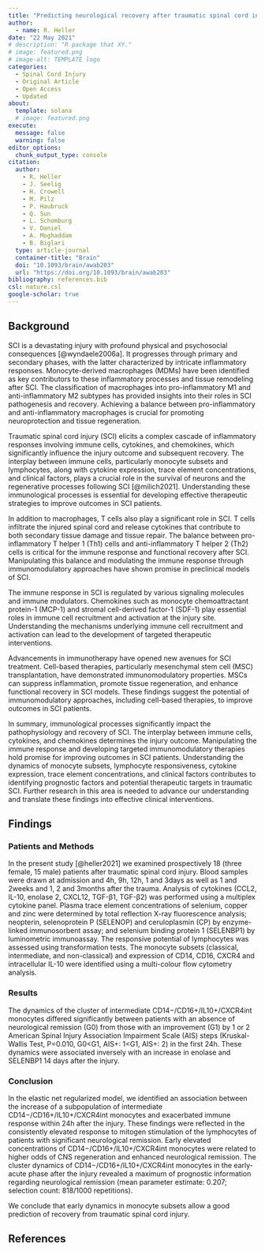 ```yaml
---
title: "Predicting neurological recovery after traumatic spinal cord injury by time-resolved analysis of monocyte subsets"
author:
  - name: R. Heller
date: "22 May 2021"
# description: "R package that XY."
# image: featured.png
# image-alt: TEMPLATE logo
categories:
  - Spinal Cord Injury
  - Original Article
  - Open Access
  - Updated
about:
  template: solana
  # image: featured.png
execute: 
  message: false
  warning: false
editor_options: 
  chunk_output_type: console
citation:
  author: 
    - R. Heller
    - J. Seelig
    - H. Crowell
    - M. Pilz
    - P. Haubruck
    - Q. Sun
    - L. Schomburg
    - V. Daniel
    - A. Moghaddam
    - B. Biglari
  type: article-journal
  container-title: "Brain"
  doi: "10.1093/brain/awab203"
  url: "https://doi.org/10.1093/brain/awab203"
bibliography: references.bib
csl: nature.csl
google-scholar: true
---
```


```{=html}
<img loading="eager" style="display:none;" src="https://vg01.met.vgwort.de/na/4bb8751c0857439ea31b9bdeac4bcd16" width="1" height="1" alt=""/>
```

## Background
SCI is a devastating injury with profound physical and psychosocial consequences [@wyndaele2006a]. It progresses through primary and secondary phases, with the latter characterized by intricate inflammatory responses. Monocyte-derived macrophages (MDMs) have been identified as key contributors to these inflammatory processes and tissue remodeling after SCI. The classification of macrophages into pro-inflammatory M1 and anti-inflammatory M2 subtypes has provided insights into their roles in SCI pathogenesis and recovery. Achieving a balance between pro-inflammatory and anti-inflammatory macrophages is crucial for promoting neuroprotection and tissue regeneration.

Traumatic spinal cord injury (SCI) elicits a complex cascade of inflammatory responses involving immune cells, cytokines, and chemokines, which significantly influence the injury outcome and subsequent recovery. The interplay between immune cells, particularly monocyte subsets and lymphocytes, along with cytokine expression, trace element concentrations, and clinical factors, plays a crucial role in the survival of neurons and the regenerative processes following SCI [@milich2021]. Understanding these immunological processes is essential for developing effective therapeutic strategies to improve outcomes in SCI patients.

In addition to macrophages, T cells also play a significant role in SCI. T cells infiltrate the injured spinal cord and release cytokines that contribute to both secondary tissue damage and tissue repair. The balance between pro-inflammatory T helper 1 (Th1) cells and anti-inflammatory T helper 2 (Th2) cells is critical for the immune response and functional recovery after SCI. Manipulating this balance and modulating the immune response through immunomodulatory approaches have shown promise in preclinical models of SCI.

The immune response in SCI is regulated by various signaling molecules and immune modulators. Chemokines such as monocyte chemoattractant protein-1 (MCP-1) and stromal cell-derived factor-1 (SDF-1) play essential roles in immune cell recruitment and activation at the injury site. Understanding the mechanisms underlying immune cell recruitment and activation can lead to the development of targeted therapeutic interventions.

Advancements in immunotherapy have opened new avenues for SCI treatment. Cell-based therapies, particularly mesenchymal stem cell (MSC) transplantation, have demonstrated immunomodulatory properties. MSCs can suppress inflammation, promote tissue regeneration, and enhance functional recovery in SCI models. These findings suggest the potential of immunomodulatory approaches, including cell-based therapies, to improve outcomes in SCI patients.

In summary, immunological processes significantly impact the pathophysiology and recovery of SCI. The interplay between immune cells, cytokines, and chemokines determines the injury outcome. Manipulating the immune response and developing targeted immunomodulatory therapies hold promise for improving outcomes in SCI patients. Understanding the dynamics of monocyte subsets, lymphocyte responsiveness, cytokine expression, trace element concentrations, and clinical factors contributes to identifying prognostic factors and potential therapeutic targets in traumatic SCI. Further research in this area is needed to advance our understanding and translate these findings into effective clinical interventions.

## Findings

### Patients and Methods
In the present study [@heller2021] we examined prospectively 18 (three female, 15 male) patients after traumatic spinal cord injury. Blood samples were drawn at admission and 4h, 9h, 12h, 1 and 3days as well as 1 and 2weeks and 1, 2 and 3months after the trauma. Analysis of cytokines (CCL2, IL-10, enolase 2, CXCL12, TGF-β1, TGF-β2) was performed using a multiplex cytokine panel. Plasma trace element concentrations of selenium, copper and zinc were determined by total reflection X-ray fluorescence analysis; neopterin, selenoprotein P (SELENOP) and ceruloplasmin (CP) by enzyme-linked immunosorbent assay; and selenium binding protein 1 (SELENBP1) by luminometric immunoassay. The responsive potential of lymphocytes was assessed using transformation tests. The monocyte subsets (classical, intermediate, and non-classical) and expression of CD14, CD16, CXCR4 and intracellular IL-10 were identified using a multi-colour flow cytometry analysis.

### Results
The dynamics of the cluster of intermediate CD14−/CD16+/IL10+/CXCR4int monocytes differed significantly between patients with an absence of neurological remission (G0) from those with an improvement (G1) by 1 or 2 American Spinal Injury Association Impairment Scale (AIS) steps (Kruskal-Wallis Test, P=0.010, G0<G1, AIS+: 1<G1, AIS+: 2) in the first 24h. These dynamics were associated inversely with an increase in enolase and SELENBP1 14 days after the injury.

### Conclusion
In the elastic net regularized model, we identified an association between the increase of a subpopulation of intermediate CD14−/CD16+/IL10+/CXCR4int monocytes and exacerbated immune response within 24h after the injury. These findings were reflected in the consistently elevated response to mitogen stimulation of the lymphocytes of patients with significant neurological remission. Early elevated concentrations of CD14−/CD16+/IL10+/CXCR4int monocytes were related to higher odds of CNS regeneration and enhanced neurological remission. The cluster dynamics of CD14−/CD16+/IL10+/CXCR4int monocytes in the early-acute phase after the injury revealed a maximum of prognostic information regarding neurological remission (mean parameter estimate: 0.207; selection count: 818/1000 repetitions).

We conclude that early dynamics in monocyte subsets allow a good prediction of recovery from traumatic spinal cord injury.

## References

::: {#refs}

:::